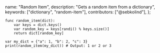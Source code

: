   name: "Random Item",
  description: "Gets a random item from a dictionary",
  keywords: ["dictionary", "random-item"],
  contributors: ["@sebkolind"],
};

```gdscript
func random_item(dict):
    var keys = dict.keys()
    var random_key = keys[randi() % keys.size()]
    return dict[random_key]
```

```gdscript
var my_dict = {"a": 1, "b": 2, "c": 3}
print(random_item(my_dict)) # Output: 1 or 2 or 3
```
